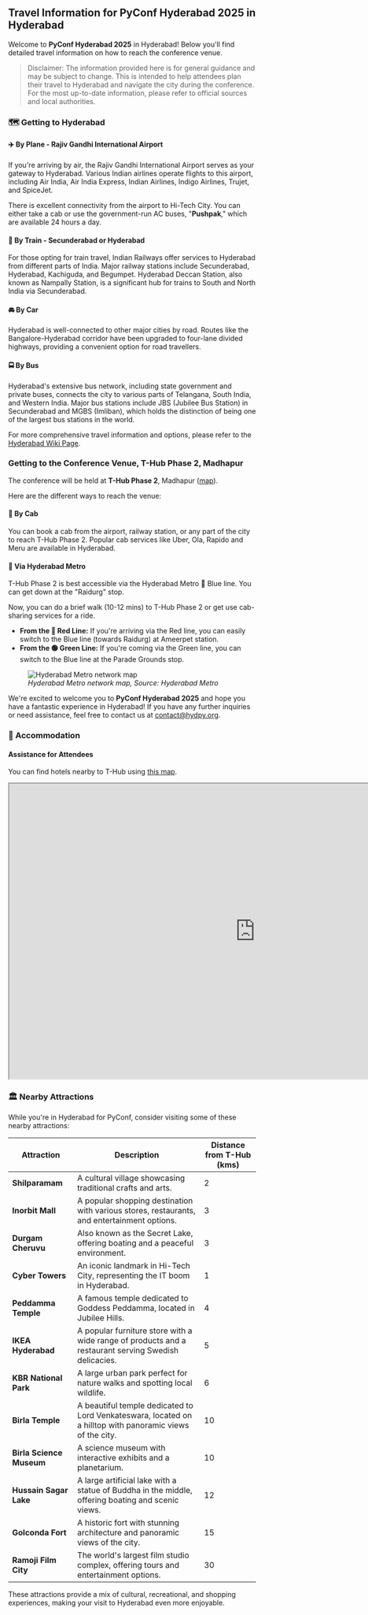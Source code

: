 ## Travel Information for PyConf Hyderabad 2025 in Hyderabad

Welcome to **PyConf Hyderabad 2025** in Hyderabad! Below you'll find detailed travel information on how to reach the conference venue.

> Disclaimer: The information provided here is for general guidance and may be subject to change. This is intended to help attendees plan their travel to Hyderabad and navigate the city during the conference. For the most up-to-date information, please refer to official sources and local authorities.

### 🗺️ Getting to Hyderabad

#### ✈️ By Plane - Rajiv Gandhi International Airport

If you're arriving by air, the Rajiv Gandhi International Airport serves as your gateway to Hyderabad. Various Indian airlines operate flights to this airport, including Air India, Air India Express, Indian Airlines, Indigo Airlines, Trujet, and SpiceJet.

There is excellent connectivity from the airport to Hi-Tech City. You can either take a cab or use the government-run AC buses, "**Pushpak**," which are available 24 hours a day.

#### 🚆 By Train - Secunderabad or Hyderabad

For those opting for train travel, Indian Railways offer services to Hyderabad from different parts of India. Major railway stations include Secunderabad, Hyderabad, Kachiguda, and Begumpet. Hyderabad Deccan Station, also known as Nampally Station, is a significant hub for trains to South and North India via Secunderabad.

#### 🚘 By Car

Hyderabad is well-connected to other major cities by road. Routes like the Bangalore-Hyderabad corridor have been upgraded to four-lane divided highways, providing a convenient option for road travellers.

#### 🚍 By Bus

Hyderabad's extensive bus network, including state government and private buses, connects the city to various parts of Telangana, South India, and Western India. Major bus stations include JBS (Jubilee Bus Station) in Secunderabad and MGBS (Imliban), which holds the distinction of being one of the largest bus stations in the world.

For more comprehensive travel information and options, please refer to the [Hyderabad Wiki Page](https://wikitravel.org/en/Hyderabad#Get_in).

### Getting to the Conference Venue, T-Hub Phase 2, Madhapur

The conference will be held at **T-Hub Phase 2**, Madhapur ([map](https://maps.app.goo.gl/7Ey8qqYmpvMzt5mx8 )). 

Here are the different ways to reach the venue:

#### 🚖 By Cab

You can book a cab from the airport, railway station, or any part of the city to reach T-Hub Phase 2. Popular cab services like Uber, Ola, Rapido and Meru are available in Hyderabad.

#### 🚆 Via Hyderabad Metro

T-Hub Phase 2 is best accessible via the Hyderabad Metro 🔵 Blue line. You can get down at the "Raidurg" stop.

Now, you can do a brief walk (10-12 mins) to T-Hub Phase 2 or get use cab-sharing services for a ride.

- **From the 🔴 Red Line:** If you're arriving via the Red line, you can easily switch to the Blue line (towards Raidurg) at Ameerpet station.
- **From the 🟢 Green Line:** If you're coming via the Green line, you can switch to the Blue line at the Parade Grounds stop.

<figure style={{ textAlign: 'center' }}>
  <img src="/images/network-map.jpg" alt="Hyderabad Metro network map" loading="lazy" style={{ maxWidth: '100%', height: 'auto' }} />
  <figcaption><em>Hyderabad Metro network map, Source: Hyderabad Metro</em></figcaption>
</figure>

We're excited to welcome you to **PyConf Hyderabad 2025** and hope you have a fantastic experience in Hyderabad! If you have any further inquiries or need assistance, feel free to contact us at [contact@hydpy.org](mailto:contact@hydpy.org).

### 🏨 Accommodation

#### Assistance for Attendees

You can find hotels nearby to T-Hub using [this map](https://maps.app.goo.gl/j3wrtB2HkWDK2W6U8).

<iframe src="https://www.google.com/maps/embed?pb=!1m16!1m12!1m3!1d3806.4023239755147!2d78.36368867734552!3d17.440447484196866!2m3!1f0!2f0!3f0!3m2!1i1024!2i768!4f13.1!2m1!1shotels%20nearby%20t%20hub!5e0!3m2!1sen!2sin!4v1739478628389!5m2!1sen!2sin" width="1000" height="600" style={{border:0, maxWidth: '100%', minHeight: '600px', height: 'auto'}} loading="lazy" referrerpolicy="no-referrer-when-downgrade"></iframe>

### 🏛️ Nearby Attractions

While you're in Hyderabad for PyConf, consider visiting some of these nearby attractions:

<table>
  <thead>
    <tr>
      <th>Attraction</th>
      <th>Description</th>
      <th>Distance from T-Hub (kms)</th>
    </tr>
  </thead>
  <tbody>
    <tr>
      <td><strong>Shilparamam</strong></td>
      <td>A cultural village showcasing traditional crafts and arts.</td>
      <td>2</td>
    </tr>
    <tr>
      <td><strong>Inorbit Mall</strong></td>
      <td>A popular shopping destination with various stores, restaurants, and entertainment options.</td>
      <td>3</td>
    </tr>
    <tr>
      <td><strong>Durgam Cheruvu</strong></td>
      <td>Also known as the Secret Lake, offering boating and a peaceful environment.</td>
      <td>3</td>
    </tr>
    <tr>
      <td><strong>Cyber Towers</strong></td>
      <td>An iconic landmark in Hi-Tech City, representing the IT boom in Hyderabad.</td>
      <td>1</td>
    </tr>
    <tr>
      <td><strong>Peddamma Temple</strong></td>
      <td>A famous temple dedicated to Goddess Peddamma, located in Jubilee Hills.</td>
      <td>4</td>
    </tr>
    <tr>
      <td><strong>IKEA Hyderabad</strong></td>
      <td>A popular furniture store with a wide range of products and a restaurant serving Swedish delicacies.</td>
      <td>5</td>
    </tr>
    <tr>
      <td><strong>KBR National Park</strong></td>
      <td>A large urban park perfect for nature walks and spotting local wildlife.</td>
      <td>6</td>
    </tr>
    <tr>
      <td><strong>Birla Temple</strong></td>
      <td>A beautiful temple dedicated to Lord Venkateswara, located on a hilltop with panoramic views of the city.</td>
      <td>10</td>
    </tr>
    <tr>
      <td><strong>Birla Science Museum</strong></td>
      <td>A science museum with interactive exhibits and a planetarium.</td>
      <td>10</td>
    </tr>
    <tr>
      <td><strong>Hussain Sagar Lake</strong></td>
      <td>A large artificial lake with a statue of Buddha in the middle, offering boating and scenic views.</td>
      <td>12</td>
    </tr>
    <tr>
      <td><strong>Golconda Fort</strong></td>
      <td>A historic fort with stunning architecture and panoramic views of the city.</td>
      <td>15</td>
    </tr>
    <tr>
      <td><strong>Ramoji Film City</strong></td>
      <td>The world's largest film studio complex, offering tours and entertainment options.</td>
      <td>30</td>
    </tr>
  </tbody>
</table>

These attractions provide a mix of cultural, recreational, and shopping experiences, making your visit to Hyderabad even more enjoyable.